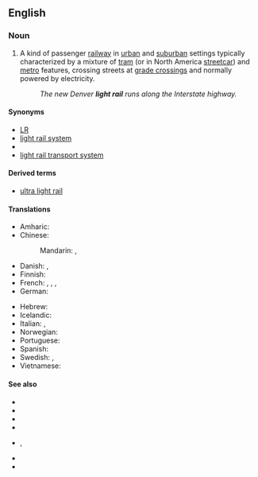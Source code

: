 ==English==
{{wikipedia|Light rail}}

===Noun===
{{en-noun|~}}

# {{lb|en|US|Canada|rail}} A kind of passenger [[railway]] in [[urban]] and [[suburban]] settings typically characterized by a mixture of [[tram]] (or in North America [[streetcar]]) and [[metro]] features, crossing streets at [[grade crossing]]s and normally powered by electricity.
#:{{ant|en|heavy rail}}
#: ''The new Denver '''light rail''' runs along the Interstate highway.''

====Synonyms====
* [[LR]] {{q|abbreviation}}
* [[light rail system]]
* {{l|en|light rail transit}}
* [[light rail transport system]]

====Derived terms====
* [[ultra light rail]]

====Translations====
{{trans-top|type of passenger railway}}
* Amharic: {{t|am|ቀላል ባቡር|tr=k’elali baburi|sc=Ethi}}
* Chinese:
*: Mandarin: {{t+|cmn|輕軌}}, {{t+|cmn|轻轨|tr=qīngguǐ}}
* Danish: {{t+|da|letbane}}, {{t+|da|hurtigsporvej}}
* Finnish: {{t+|fi|pikaraitiotie}}
* French: {{t|fr|train léger}} {{gloss|light train}}, {{t|fr|système léger sur rail}} {{gloss|light rail system}}, {{t|fr|système de transport léger sur rail}} {{gloss|light rail transport system}}, {{t|fr|transit léger sur rail}}
* German: {{t+|de|Leichtbahn}}
{{trans-mid}}
* Hebrew: {{t+|he|רַכֶּבֶת קַלָּה|f|tr=rakévet qalá}}
* Icelandic: {{t+|is|léttlest}}
* Italian: {{t+|it|metrotranvia}}, {{t+|it|tranvia veloce}}
* Norwegian: {{t+|nb|lettbane}}
* Portuguese: {{t+|pt|trem ligeiro}}
* Spanish: {{t+|es|tren ligero}}
* Swedish: {{t+|sv|lättbana}} {{q|of rare usage}}, {{t+|sv|snabbspårväg}}
* Vietnamese: {{t|vi|đường sắt nhẹ}}
{{trans-bottom}}

====See also====
{{top2}}
* {{l|en|light railway}}
* {{l|en|light metro}}
* {{l|en|rapid transit}}
* {{l|en|light train}}
* {{l|en|streetcar}}, {{l|en|trolley car}}
* {{l|en|subway}}
* {{l|en|tramway}}
{{bottom}}